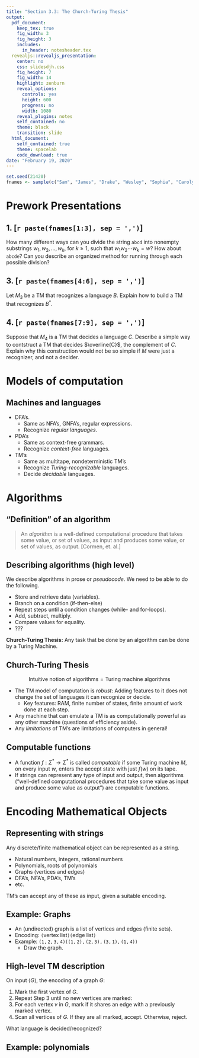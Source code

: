 ```yaml
---
title: "Section 3.3: The Church-Turing Thesis"
output:
  pdf_document:
    keep_tex: true
    fig_width: 3
    fig_height: 3
    includes:
      in_header: notesheader.tex
  revealjs::revealjs_presentation:
    center: no
    css: slidesdjh.css
    fig_height: 7
    fig_width: 14
    highlight: zenburn
    reveal_options:
      controls: yes
      height: 600
      progress: no
      width: 1080
    reveal_plugins: notes
    self_contained: no
    theme: black
    transition: slide
  html_document:
    self_contained: true
    theme: spacelab
    code_download: true
date: "February 19, 2020"
---
```


```r
set.seed(21420)
fnames <- sample(c("Sam", "James", "Drake", "Wesley", "Sophia", "Carolyn", "Trevor", "Tristan", "Ryley"))
```

# Prework Presentations

## 1. [`r paste(fnames[1:3], sep = ',')`]  

How many different ways can you divide the string $\mathtt{abcd}$ into nonempty substrings $w_1, w_2, \ldots, w_k$, for $k \geq 1$, such that $w_1w_2\cdots w_k = w$? How about $\mathtt{abcde}$? Can you describe an organized method for running through each possible division?

## 3. [`r paste(fnames[4:6], sep = ',')`] 

Let $M_3$ be a TM that recognizes a language $B$. Explain how to build a TM that recognizes $B^\ast$. 

## 4. [`r paste(fnames[7:9], sep = ',')`] 

Suppose that $M_4$ is a TM that decides a language $C$. Describe a simple way to contstruct a TM that decides $\overline{C}$, the complement of $C$. Explain why this construction would not be so simple if $M$ were just a recognizer, and not a decider.

# Models of computation

## Machines and languages

- DFA's. 
    - Same as NFA's, GNFA's, regular expressions.
    - Recognize *regular languages*.
- PDA's 
    - Same as context-free grammars.
    - Recognize *context-free* languages.
- TM's
    - Same as multitape, nondeterministic TM's
    - Recognize *Turing-recognizable* languages.
    - Decide *decidable* languages.

# Algorithms

## "Definition" of an algorithm

> An *algorithm* is a well-defined computational procedure that takes some value, or set of values, as input and produces some value, or set of values, as output.  [Cormen, et. al.] 

## Describing algorithms (high level)

We describe algorithms in prose or *pseudocode*. We need to be able to do the following.

- Store and retrieve data (variables).
- Branch on a condition (if-then-else)
- Repeat steps until a condition changes (while- and for-loops).
- Add, subtract, multiply.
- Compare values for equality.
- ???

**Church-Turing Thesis:** Any task that be done by an algorithm can be done by a Turing Machine.

## Church-Turing Thesis

$$
\text{Intuitive notion of algorithms} = \text{Turing machine algorithms}
$$

- The TM model of computation is *robust*: Adding features to it does not change the set of languages it can recognize or decide.
    - Key features: RAM, finite number of states, finite amount of work done at each step.
- Any machine that can emulate a TM is as computationally powerful as any other machine (questions of efficiency aside).
- Any *limitations* of TM's are limitations of computers in general!

## Computable functions

- A function $f:\Sigma^\ast \longrightarrow \Sigma^\ast$ is called *computable* if some Turing machine $M$, on every input $w$, enters the accept state with just $f(w)$ on its tape.
- If strings can represent any type of input and output, then algorithms ("well-defined computational procedures that take some value as input and produce some value as output") are computable functions.

# Encoding Mathematical Objects

## Representing with strings

Any discrete/finite mathematical object can be represented as a string.

- Natural numbers, integers, rational numbers
- Polynomials, roots of polynomials
- Graphs (vertices and edges)
- DFA's, NFA's, PDA's, TM's
- etc.

TM's can accept any of these as input, given a suitable encoding.

## Example: Graphs

- An (undirected) graph is a list of vertices and edges (finite sets).
- Encoding: $\mathtt{(}\text{vertex list}\mathtt{)}\mathtt{(}\text{edge list}\mathtt{)}$
- Example: $\mathtt{(1,2,3,4)((1,2),(2,3),(3,1),(1,4))}$ 
    - Draw the graph.

## High-level TM description 

On input $\langle G \rangle$, the encoding of a graph $G$:

1. Mark the first vertex of $G$.
2. Repeat Step 3 until no new vertices are marked: 
3. For each vertex $v$ in $G$, mark if it shares an edge with a previously marked vertex.
4. Scan all vertices of $G$. If they are all marked, accept. Otherwise, reject.

What language is decided/recognized?

## Example: polynomials

